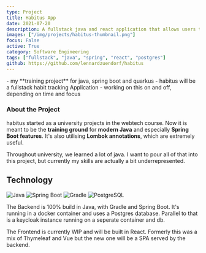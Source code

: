 ```yaml
---
type: Project
title: Habitus App
date: 2021-07-20
description: A fullstack java and react application that allows users to track their habits and goals.
images: ["/img/projects/habitus-thumbnail.png"]
focus: False
active: True
category: Software Engineering
tags: ["fullstack", "java", "spring", "react", "postgres"]
github: https://github.com/lennardzuendorf/habitus
---
```


<Callout>
    - my **training project** for java, spring boot and quarkus
    - habitus will be a fullstack habit tracking Application
    - working on this on and off, depending on time and focus
</Callout>

### About the Project

habitus started as a university projects in the webtech course. Now it is meant to be the **training ground** for **modern Java** and especially **Spring Boot features**. It's also utilising **Lombok annotations**, which are extremely useful.

Throughout university, we learned a lot of java. I want to pour all of that into this project, but currently my skills are actually a bit underrepresented.

## Technology

<ProjectTech>
  <Link href="https://www.java.com/en/">
    <img
      src="https://img.shields.io/badge/Java-ED8B00?style=for-the-badge&logo=openjdk&logoColor=white"
      alt="Java"
      className="rounded-sm"
    />
  </Link>
  <Link href="https://spring.io/projects/spring-boot">
    <img
      src="https://img.shields.io/badge/Spring-6DB33F?style=for-the-badge&logo=spring&logoColor=white"
      alt="Spring Boot"
      className="rounded-sm"
    />
  </Link>
  <Link href="https://gradle.org/">
    <img
      src="https://img.shields.io/badge/Gradle-02303A.svg?style=for-the-badge&logo=Gradle&logoColor"
      alt="Gradle"
      className="rounded-sm"
    />
  </Link>
  <Link href="https://postgresql.com/">
    <img
      src="https://img.shields.io/badge/postgres-%23316192.svg?style=for-the-badge&logo=postgresql&logoColor=white"
      alt="PostgreSQL"
      className="rounded-sm"
    />
  </Link>
</ProjectTech>

The Backend is 100% build in Java, with Gradle and Spring Boot. It's running in a docker container and uses a Postgres database. Parallel to that is a keycloak instance running on a seperate container and db.

The Frontend is currently WIP and will be built in React. Formerly this was a mix of Thymeleaf and Vue but the new one will be a SPA served by the backend.
